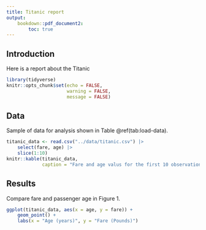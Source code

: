 ```yaml
---
title: Titanic report
output: 
    bookdown::pdf_document2:
        toc: true
---
```

## Introduction

Here is a report about the Titanic

```r
library(tidyverse)
knitr::opts_chunk$set(echo = FALSE,
                      warning = FALSE,
                      message = FALSE)
```

## Data

Sample of data for analysis shown in Table \@ref(tab:load-data).

```r
titanic_data <- read.csv("../data/titanic.csv") |> 
    select(fare, age) |> 
    slice(1:10)
knitr::kable(titanic_data,
             caption = "Fare and age valus for the first 10 observations in the Titanic dataset")
```

## Results

Compare fare and passenger age in Figure 1.

``` r
ggplot(titanic_data, aes(x = age, y = fare)) +
    geom_point() +
    labs(x = "Age (years)", y = "Fare (Pounds)")
```